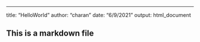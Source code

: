 ---
title: "HelloWorld"
author: "charan"
date: "6/9/2021"
output: html_document

## This is a markdown file
